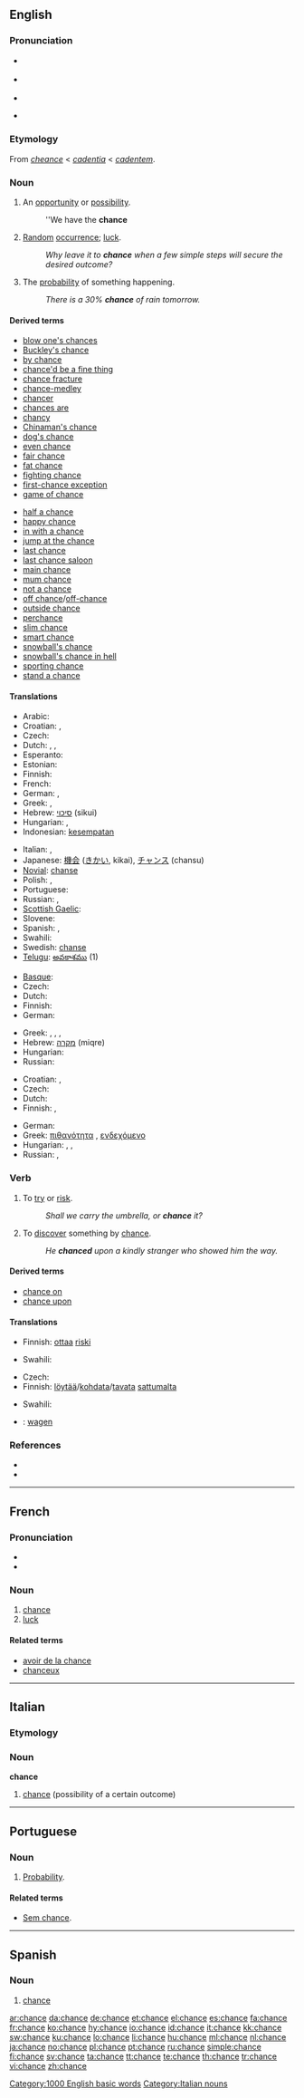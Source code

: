 {{also|Chance}}
==English==

{{rank|filled|visit|follow|639|chance|happened|broken|trouble}}

===Pronunciation===
* {{a|RP}} {{IPA|/tʃɑːns/}}
* {{a|US}} {{IPA|/tʃæns/}}
* {{audio|en-uk-chance.ogg|Audio (UK)}}
* {{audio|en-us-chance.ogg|Audio (US)}}
*: {{rhymes|ɑːns}}

===Etymology===
From {{etyl|fro}} ''[[cheance]]'' < {{VL.}} ''[[cadentia]]'' < {{etyl|la}} ''[[cadentem]]''.

===Noun===
{{en-noun}}

# {{countable}} An [[opportunity]] or [[possibility]].
#: ''We have the '''chance'''
# {{uncountable}} [[random|Random]] [[occurrence]]; [[luck]].
#: ''Why leave it to '''chance''' when a few simple steps will secure the desired outcome?''
# {{countable}} The [[probability]] of something happening.
#: ''There is a 30% '''chance''' of rain tomorrow.''

====Derived terms====
{{der-top|Terms derived from the noun "chance"}}
* [[blow one's chances]]
* [[Buckley's chance]]
* [[by chance]]
* [[chance'd be a fine thing]]
* [[chance fracture]]
* [[chance-medley]]
* [[chancer]]
* [[chances are]]
* [[chancy]]
* [[Chinaman's chance]]
* [[dog's chance]]
* [[even chance]]
* [[fair chance]]
* [[fat chance]]
* [[fighting chance]]
* [[first-chance exception]]
* [[game of chance]]
{{der-mid}}
* [[half a chance]]
* [[happy chance]]
* [[in with a chance]]
* [[jump at the chance]]
* [[last chance]]
* [[last chance saloon]]
* [[main chance]]
* [[mum chance]]
* [[not a chance]]
* [[off chance]]/[[off-chance]]
* [[outside chance]]
* [[perchance]]
* [[slim chance]]
* [[smart chance]]
* [[snowball's chance]]
* [[snowball's chance in hell]]
* [[sporting chance]]
* [[stand a chance]]
{{der-bottom}}

====Translations====
{{trans-top|an opportunity or possibility}}
* Arabic: {{t-|ar|فرصة|f|tr=furSa|sc=Arab}}
* Croatian: {{t-|hr|šansa}},  {{t-|hr|mogućnost}}
* Czech: {{t+|cs|šance|f}}
* Dutch: {{t+|nl|kans|f}}, {{t+|nl|gelegenheid|f}}, {{t+|nl|mogelijkheid|f}}
* Esperanto: {{t-|eo|ŝanco|xs=Esperanto}}
* Estonian: {{t|et|võimalus}}
* Finnish: {{t+|fi|mahdollisuus}}
* French: {{t+|fr|chance|f}}
* German: {{t+|de|Gelegenheit|f}}, {{t+|de|Möglichkeit|f}}
* Greek: {{t+|el|ευκαιρία|f|sc=Grek}}, {{t+|el|πιθανότητα|sc=Grek}}
* Hebrew: [[סיכוי]] (sikui) {{m}}
* Hungarian: {{t+|hu|alkalom}}, {{t+|hu|lehetőség}}
* Indonesian: [[sempat|kesempatan]]
{{trans-mid}}
* Italian: {{t+|it|possibilità|f}}, {{t+|it|opportunità|f}}
* Japanese: [[機会]] ([[きかい]], kikai), [[チャンス]] (chansu)
* [[Novial]]: [[chanse]]
* Polish: {{t-|pl|szansa|f}}, {{t+|pl|okazja|f}}
* Portuguese: {{t+|pt|chance|f}}
* Russian: {{t+|ru|возможность|f|tr=vozmóžnost'|sc=Cyrl}}, {{t+|ru|шанс|m|tr=šans|sc=Cyrl}}
* [[Scottish Gaelic]]: {{t-|gd|cothrom|m|xs=Scottish Gaelic}}
* Slovene: {{t+|sl|priložnost|f}}
* Spanish: {{t-|es|probabilidad|f}},  {{t-|es|oportunidad|f}}
* Swahili: {{t+|sw|nafasi|xs=Swahili}}
* Swedish: [[chanse]]
* [[Telugu]]: [[అవకాశము]] (1)
{{trans-bottom}}

{{trans-top|random occurrence}}
* [[Basque]]: {{t|eu|zori}}
* Czech: {{t-|cs|náhoda|f}}
* Dutch: {{t+|nl|toeval|n}}
* Finnish: {{t-|fi|sattuma}}
* German: {{t+|de|Zufall|m}}
{{trans-mid}}
* Greek: {{t+|el|τύχη|f|sc=Grek}}, {{t+|el|σύμπτωση|f|sc=Grek}}, {{t+|el|περίσταση|f|sc=Grek}}, {{t+|el|συγκυρία|f|sc=Grek}}
* Hebrew: [[מקרה]] (miqre) {{m}}
* Hungarian: {{t+|hu|véletlen}}
* Russian: {{t|ru|случайность|f|tr=slučájnost'|sc=Cyrl}}
{{trans-bottom}}

{{trans-top|probability of something happening}}
* Croatian: {{t-|hr|mogućnost}},  {{t-|hr|šansa}}
* Czech: {{t+|cs|šance|f}}
* Dutch: {{t+|nl|kans|f}}
* Finnish: {{t+|fi|mahdollisuus}}, {{t+|fi|todennäköisyys}}
{{trans-mid}}
* German: {{t+|de|Wahrscheinlichkeit|f}}
* Greek: [[πιθανότητα]] {{f}}, [[ενδεχόμενο]] {{n}}
* Hungarian: {{t+|hu|valószínűség}}, {{t|hu|eshetőség}}, {{t+|hu|esély}}
* Russian: {{t|ru|вероятность|f|tr=verojátnost'|sc=Cyrl}}, {{t+|ru|шанс|m|tr=šans|sc=Cyrl}}
{{trans-bottom}}

===Verb===
{{en-verb|chanc|ing}}

# To [[try]] or [[risk]].
#: ''Shall we carry the umbrella, or '''chance''' it?''
# To [[discover]] something by [[chance]].
#: ''He '''chanced''' upon a kindly stranger who showed him the way.''

====Derived terms====
* [[chance on]]
* [[chance upon]]

====Translations====
{{trans-top|to try or risk}}
* Finnish: [[ottaa]] [[riski]]
{{trans-mid}}
* Swahili: {{t|sw|nafasi|xs=Swahili}}
{{trans-bottom}}

{{trans-top|to discover by chance}}
* Czech: {{t-|cs|narazit}}
* Finnish: [[löytää]]/[[kohdata]]/[[tavata]] [[sattuma|sattumalta]]
{{trans-mid}}
* Swahili: {{t|sw|nafasi|xs=Swahili}}
{{trans-bottom}}

{{checktrans-top}}
* {{ttbc|Dutch}}: [[wagen]] {{n}}
{{trans-bottom}}

===References===
* {{R:Webster 1913}}
* {{R:Online Etymology Dictionary}}

[[Category:1000 English basic words]]

----

==French==

===Pronunciation===
* {{IPA|/ʃɑ̃s/|lang=fr}}
* {{audio|Fr-Chance-fr-Paris.ogg|Audio (FR)}}

===Noun===
{{fr-noun|f}}

# [[chance]]
# [[luck]]

====Related terms====
* [[avoir de la chance]]
* [[chanceux]]

----

==Italian==

===Etymology===
{{etyl|fr|it}}

===Noun===
'''chance''' {{f|inv}}

# [[#English|chance]] (possibility of a certain outcome)

[[Category:Italian nouns]]

----

==Portuguese==

===Noun===
{{infl|pt|noun}}

# [[probability|Probability]].

====Related terms====
* [[sem chance|Sem chance]].

----

==Spanish==

===Noun===
{{es-noun-f}}

# [[chance#English|chance]]

[[ar:chance]]
[[da:chance]]
[[de:chance]]
[[et:chance]]
[[el:chance]]
[[es:chance]]
[[fa:chance]]
[[fr:chance]]
[[ko:chance]]
[[hy:chance]]
[[io:chance]]
[[id:chance]]
[[it:chance]]
[[kk:chance]]
[[sw:chance]]
[[ku:chance]]
[[lo:chance]]
[[li:chance]]
[[hu:chance]]
[[ml:chance]]
[[nl:chance]]
[[ja:chance]]
[[no:chance]]
[[pl:chance]]
[[pt:chance]]
[[ru:chance]]
[[simple:chance]]
[[fi:chance]]
[[sv:chance]]
[[ta:chance]]
[[tt:chance]]
[[te:chance]]
[[th:chance]]
[[tr:chance]]
[[vi:chance]]
[[zh:chance]]